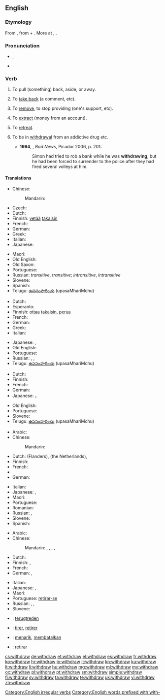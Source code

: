==English==

===Etymology===
From {{etyl|enm}} {{term|withdrawen||to draw away, draw back|lang=enm}}, from {{term|with-||away, back|lang=enm}} + {{term|drawen||to draw|lang=enm}}. More at {{l|en|with-}}, {{l|en|draw}}.

===Pronunciation===
* {{IPA|/wɪðˈdrɔː/|/wɪθˈdɻɑʊ/|/wɪθdɹɔə/}}, {{X-SAMPA|/wID'drO:/}}
* {{audio|en-us-withdraw.ogg|Audio (US)}}
*: {{rhymes|ɔː}}

===Verb===
{{en-verb|withdraws|withdrawing|withdrew|withdrawn}}

# {{transitive}} To pull (something) back, aside, or away.
# {{transitive}} To [[take back]] (a comment, etc).
# {{transitive}} To [[remove]], to stop providing (one's support, etc).
# {{transitive}} To [[extract]] (money from an account).
# {{intransitive}} To [[retreat]].
# {{intransitive}} To be in [[withdrawal]] from an addictive drug etc. {{defdate|from 20th c.}}
#* '''1994''', {{w|Edward St Aubyn}}, ''Bad News'', Picador 2006, p. 201:
#*: Simon had tried to rob a bank while he was '''withdrawing''', but he had been forced to surrender to the police after they had fired several volleys at him.

====Translations====
{{trans-top|pull back}}
* Chinese:
*: Mandarin: {{t-|cmn|撤退|tr=chètuì|sc=Hani}}
* Czech: {{t-|cs|stáhnout}}
* Dutch: {{t+|nl|terugtrekken}}
* Finnish: [[vetää]] [[takaisin]]
* French: {{t+|fr|retirer}}
* German: {{t+|de|zurückziehen}}
* Greek: {{t|el|αποσύρομαι|tr=apossírome|sc=Grek}}
* Italian: {{t+|it|ritirare}}
* Japanese: {{t-|ja|引き出す|tr=ひきだす, hikidasu|sc=Jpan}}
{{trans-mid}}
* Maori: {{t-|mi|whakatahi}}
* Old English: {{t-|ang|ofteon|alt=oftēon}}
* Old Saxon: {{tø|osx|withfahan}}
* Portuguese: {{t+|pt|retirar}}
* Russian: {{t+|ru|выводить|tr=vyvodítʹ}} {{impf}} ''transitive'',  {{t+|ru|вывести|tr=vývesti}} {{pf.}} ''transitive''; {{t+|ru|отходить|tr=otxodítʹ}} {{impf}} ''intransitive'',  {{t+|ru|отойти|tr=otojtí}} {{impf}} ''intransitive''
* Slovene: {{t-|sl|umakniti}}
* Spanish: {{t+|es|retirar}}
* Telugu: [[ఉపసంహరించు]] (upasaMhariMchu)
{{trans-bottom}}

{{trans-top|take back}}
* Dutch: {{t+|nl|terugnemen}}
* Esperanto: {{t-|eo|retiri}}
* Finnish: [[ottaa]] [[takaisin]], [[perua]]
* French: {{t+|fr|retirer}}
* German: {{t-|de|zurücknehmen}}
* Greek: {{t|el|αποσύρω|tr=apossíro|sc=Grek}}
* Italian: {{t+|it|ritirare}}
{{trans-mid}}
* Japanese: {{t-|ja|引き出す|tr=ひきだす, hikidasu|sc=Jpan}}, {{t-|ja|取り消す|tr=とりけす, torikesu|sc=Jpan}}
* Old English: {{t-|ang|ofteon|alt=oftēon}}
* Portuguese: {{t+|pt|devolver}}
* Russian: {{t-|ru|брать назад|tr=bratʹ nazád|sc=Cyrl}} {{impf}}, {{t+|ru|забирать|tr=zabirátʹ|sc=Cyrl}} {{impf}}, {{t+|ru|забирать|tr=zabrátʹ|sc=Cyrl}} {{pf.}}
* Telugu: [[ఉపసంహరించు]] (upasaMhariMchu)
{{trans-bottom}}

{{trans-top|remove, stop providing}}
* Dutch: {{t+|nl|intrekken}}
* Finnish: {{t-|fi|perua}}
* French: {{t+|fr|retirer}}
* German: {{t+|de|entziehen}}
* Japanese: {{t-|ja|引き揚げる|tr=hiki-ageru|sc=Jpan}}， {{t-|ja|手を引く|tr=te o hiku|sc=Jpan}}
{{trans-mid}}
* Old English: {{t-|ang|ofteon|alt=oftēon}}
* Portuguese: {{t+|pt|retirar}}
* Slovene: {{t-|sl|umakniti}}
* Telugu: [[ఉపసంహరించు]] (upasaMhariMchu)
{{trans-bottom}}

{{trans-top|extract (money from an account)}}
* Arabic: {{t-|ar|سحب|tr=saḥaba}}
* Chinese:
*: Mandarin: {{t|cmn|提款|tr=tíkuǎn|sc=Hani}}
* Dutch: {{t+|nl|afhalen}} (Flanders), {{t+|nl|pinnen}} (the Netherlands), {{t+|nl|opnemen}}
* Finnish: {{t+|fi|nostaa}}
* French: {{t+|fr|retirer}}
* {{trreq|Georgian}}
* German: {{t+|de|abheben}}
{{trans-mid}}
* Italian: {{t-|it|prelevare}}
* Japanese: {{t-|ja|引き出す|tr=ひきだす, hikidasu|sc=Jpan}}, {{t-|ja|下ろす|tr=おろす, orosu|sc=Jpan}}
* Maori: {{t-|mi|tango}}
* Portuguese: {{t+|pt|sacar}}
* Romanian: {{t+|ro|preleva}}
* Russian: {{t+|ru|снимать|tr=snimátʹ}} {{impf}},  {{t+|ru|снять|tr=snjatʹ}} {{pf.}}
* Slovene: {{t+|sl|dvigniti}}
* Spanish: {{t+|es|sacar|sc=Geor}}
{{trans-bottom}}

{{trans-top|retreat}}
* Arabic: {{t-|ar|تراجع|tr=tarājaʿa}}
* Chinese:
*: Mandarin: {{t|cmn|後退|sc=Hani}},  {{t|cmn|后退|tr=hòutuì|sc=Hani}},  {{t|cmn|退卻|sc=Hani}},  {{t|cmn|退却|tr=tuìquè|sc=Hani}},  {{t-|cmn|撤退|tr=chètuì|sc=Hani}}
* Dutch: {{t+|nl|terugtrekken}}
* Finnish: {{t-|fi|perääntyä}}, {{t+|fi|vetäytyä}}
* French: {{t+|fr|se retirer}}
* German: {{t+|de|zurückziehen|alt=sich zurückziehen}}, {{t+|de|abziehen}}
{{trans-mid}}
* Italian: {{t+|it|ritirarsi}}
* Japanese: {{t-|ja|後退する|tr=kōtai-suru}}, {{t-|ja|退却する|tr=taikyaku-suru}}
* Maori: {{t-|mi|maunu}}
* Portuguese: [[retirar-se]]
* Russian: {{t+|ru|отступать|tr=otstupátʹ}} {{impf}},  {{t+|ru|отступить|tr=otstupítʹ}} {{pf.}}, {{t+|ru|ретироваться|tr=retirovátʹsja}} {{impf}}
* Slovene: {{t-|sl|umakniti se}}
{{trans-bottom}}

{{checktrans-top}}
* {{ttbc|nl}}: [[terugtreden]]
* {{ttbc|fr}}: [[tirer]], [[retirer]]
* {{ttbc|id}}: [[tarik|menarik]], [[batal|membatalkan]]
* {{ttbc|es}}: [[retirar]]
{{trans-bottom}}

[[Category:English irregular verbs]]
[[Category:English words prefixed with with-]]

[[cs:withdraw]]
[[de:withdraw]]
[[et:withdraw]]
[[el:withdraw]]
[[es:withdraw]]
[[fr:withdraw]]
[[ko:withdraw]]
[[hr:withdraw]]
[[io:withdraw]]
[[it:withdraw]]
[[kn:withdraw]]
[[ku:withdraw]]
[[lt:withdraw]]
[[li:withdraw]]
[[hu:withdraw]]
[[mg:withdraw]]
[[ml:withdraw]]
[[my:withdraw]]
[[oc:withdraw]]
[[pl:withdraw]]
[[pt:withdraw]]
[[sm:withdraw]]
[[simple:withdraw]]
[[fi:withdraw]]
[[sv:withdraw]]
[[ta:withdraw]]
[[te:withdraw]]
[[uk:withdraw]]
[[vi:withdraw]]
[[zh:withdraw]]